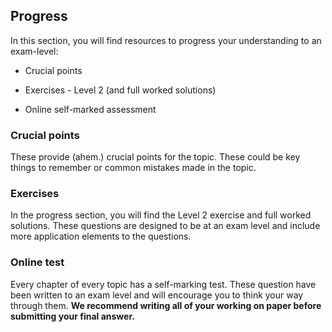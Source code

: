 ## Progress

In this section, you will find resources to progress your understanding to an exam-level:

-   Crucial points

-   Exercises - Level 2 (and full worked solutions)

-   Online self-marked assessment

### Crucial points

These provide (ahem.) crucial points for the topic. These could be key things to remember or common mistakes made in the topic.

### Exercises

In the progress section, you will find the Level 2 exercise and full worked solutions. These questions are designed to be at an exam level and include more application elements to the questions.

### Online test

Every chapter of every topic has a self-marking test. These question have been written to an exam level and will encourage you to think your way through them. **We recommend writing all of your working on paper before submitting your final answer.**
